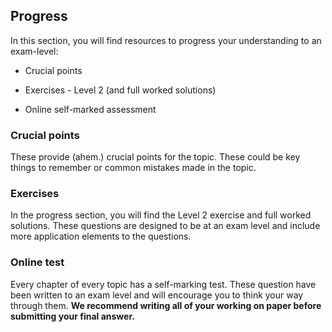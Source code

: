 ## Progress

In this section, you will find resources to progress your understanding to an exam-level:

-   Crucial points

-   Exercises - Level 2 (and full worked solutions)

-   Online self-marked assessment

### Crucial points

These provide (ahem.) crucial points for the topic. These could be key things to remember or common mistakes made in the topic.

### Exercises

In the progress section, you will find the Level 2 exercise and full worked solutions. These questions are designed to be at an exam level and include more application elements to the questions.

### Online test

Every chapter of every topic has a self-marking test. These question have been written to an exam level and will encourage you to think your way through them. **We recommend writing all of your working on paper before submitting your final answer.**
